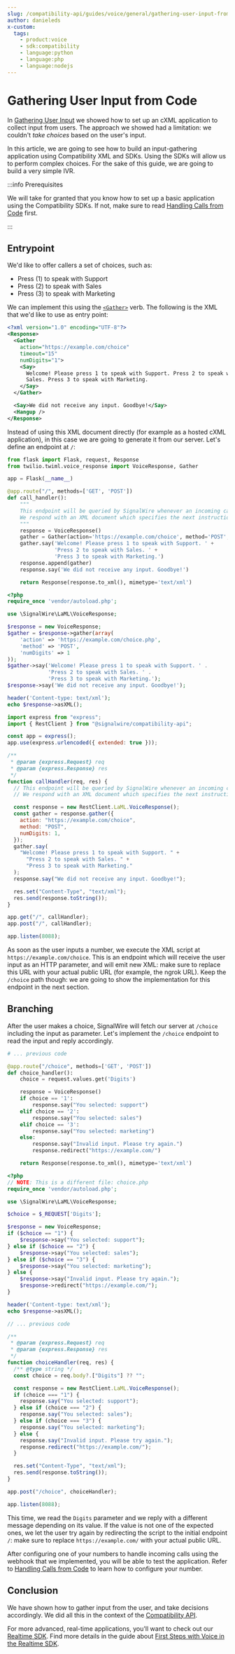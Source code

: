 ```yaml
---
slug: /compatibility-api/guides/voice/general/gathering-user-input-from-code
author: danieleds
x-custom:
  tags:
    - product:voice
    - sdk:compatibility
    - language:python
    - language:php
    - language:nodejs
---
```


# Gathering User Input from Code

In [Gathering User Input](/compatibility-api/guides/voice/general/gathering-user-input-from-code)
we showed how to set up an cXML application to collect input from users. The approach we
showed had a limitation: we couldn't _take choices_ based on the user's input.

In this article, we are going to see how to build an input-gathering application
using Compatibility XML and SDKs. Using the SDKs will allow us to perform
complex choices. For the sake of this guide, we are going to build a very simple IVR.

:::info Prerequisites

We will take for granted that you know how to set up a basic application using
the Compatibility SDKs. If not, make sure to read [Handling Calls from Code](./handling-calls-from-code/index.mdx) first.

:::

## Entrypoint

We'd like to offer callers a set of choices, such as:

- Press (1) to speak with Support
- Press (2) to speak with Sales
- Press (3) to speak with Marketing

We can implement this using the [`<Gather>`](/compatibility-api/cxml/voice/gather) verb. The following is the XML that we'd like to use as entry point:

```xml
<?xml version="1.0" encoding="UTF-8"?>
<Response>
  <Gather
    action="https://example.com/choice"
    timeout="15"
    numDigits="1">
    <Say>
      Welcome! Please press 1 to speak with Support. Press 2 to speak with
      Sales. Press 3 to speak with Marketing.
    </Say>
  </Gather>

  <Say>We did not receive any input. Goodbye!</Say>
  <Hangup />
</Response>
```

Instead of using this XML document directly (for example as a hosted cXML application),
in this case we are going to generate it from our server. Let's define an
endpoint at `/`:

<Tabs groupId="compatibility-api">

<TabItem value="python" label="Python">

```python title="main.py"
from flask import Flask, request, Response
from twilio.twiml.voice_response import VoiceResponse, Gather

app = Flask(__name__)

@app.route("/", methods=['GET', 'POST'])
def call_handler():
    """
    This endpoint will be queried by SignalWire whenever an incoming call is received.
    We respond with an XML document which specifies the next instructions.
    """
    response = VoiceResponse()
    gather = Gather(action='https://example.com/choice', method='POST', numDigits=1)
    gather.say('Welcome! Please press 1 to speak with Support. ' +
               'Press 2 to speak with Sales. ' +
               'Press 3 to speak with Marketing.')
    response.append(gather)
    response.say('We did not receive any input. Goodbye!')

    return Response(response.to_xml(), mimetype='text/xml')
```

</TabItem>

<TabItem value="php" label="PHP">

```php title="index.php"
<?php
require_once 'vendor/autoload.php';

use \SignalWire\LaML\VoiceResponse;

$response = new VoiceResponse;
$gather = $response->gather(array(
    'action' => 'https://example.com/choice.php',
    'method' => 'POST',
    'numDigits' => 1
));
$gather->say('Welcome! Please press 1 to speak with Support. ' .
             'Press 2 to speak with Sales. ' .
             'Press 3 to speak with Marketing.');
$response->say('We did not receive any input. Goodbye!');

header('Content-type: text/xml');
echo $response->asXML();
```

</TabItem>

<TabItem value="nodejs" label="Node.js">

```javascript title="index.js"
import express from "express";
import { RestClient } from "@signalwire/compatibility-api";

const app = express();
app.use(express.urlencoded({ extended: true }));

/**
 * @param {express.Request} req
 * @param {express.Response} res
 */
function callHandler(req, res) {
  // This endpoint will be queried by SignalWire whenever an incoming call is received.
  // We respond with an XML document which specifies the next instructions.

  const response = new RestClient.LaML.VoiceResponse();
  const gather = response.gather({
    action: "https://example.com/choice",
    method: "POST",
    numDigits: 1,
  });
  gather.say(
    "Welcome! Please press 1 to speak with Support. " +
      "Press 2 to speak with Sales. " +
      "Press 3 to speak with Marketing."
  );
  response.say("We did not receive any input. Goodbye!");

  res.set("Content-Type", "text/xml");
  res.send(response.toString());
}

app.get("/", callHandler);
app.post("/", callHandler);

app.listen(8088);

```

</TabItem>

</Tabs>

As soon as the user inputs a number, we execute the XML script at
`https://example.com/choice`. This is an endpoint which will receive the user
input as an HTTP parameter, and will emit new XML: make sure to replace this URL
with your actual public URL (for example, the ngrok URL). Keep the `/choice`
path though: we are going to show the implementation for this endpoint in the
next section.

## Branching

After the user makes a choice, SignalWire will fetch our server at `/choice`
including the input as parameter. Let's implement the `/choice` endpoint to read
the input and reply accordingly.

<Tabs groupId="compatibility-api">

<TabItem value="python" label="Python">

```python title="main.py"
# ... previous code

@app.route("/choice", methods=['GET', 'POST'])
def choice_handler():
    choice = request.values.get('Digits')

    response = VoiceResponse()
    if choice == '1':
        response.say("You selected: support")
    elif choice == '2':
        response.say("You selected: sales")
    elif choice == '3':
        response.say("You selected: marketing")
    else:
        response.say("Invalid input. Please try again.")
        response.redirect("https://example.com/")

    return Response(response.to_xml(), mimetype='text/xml')
```

</TabItem>

<TabItem value="php" label="PHP">

```php title="choice.php"
<?php
// NOTE: This is a different file: choice.php
require_once 'vendor/autoload.php';

use \SignalWire\LaML\VoiceResponse;

$choice = $_REQUEST['Digits'];

$response = new VoiceResponse;
if ($choice == "1") {
    $response->say("You selected: support");
} else if ($choice == "2") {
    $response->say("You selected: sales");
} else if ($choice == "3") {
    $response->say("You selected: marketing");
} else {
    $response->say("Invalid input. Please try again.");
    $response->redirect("https://example.com/");
}

header('Content-type: text/xml');
echo $response->asXML();
```

</TabItem>

<TabItem value="nodejs" label="Node.js">

```javascript title="index.js"
// ... previous code

/**
 * @param {express.Request} req
 * @param {express.Response} res
 */
function choiceHandler(req, res) {
  /** @type string */
  const choice = req.body?.["Digits"] ?? "";

  const response = new RestClient.LaML.VoiceResponse();
  if (choice === "1") {
    response.say("You selected: support");
  } else if (choice === "2") {
    response.say("You selected: sales");
  } else if (choice === "3") {
    response.say("You selected: marketing");
  } else {
    response.say("Invalid input. Please try again.");
    response.redirect("https://example.com/");
  }

  res.set("Content-Type", "text/xml");
  res.send(response.toString());
}

app.post("/choice", choiceHandler);

app.listen(8088);
```

</TabItem>

</Tabs>

This time, we read the `Digits` parameter and we reply with a different message
depending on its value. If the value is not one of the expected ones, we let the
user try again by redirecting the script to the initial endpoint `/`: make sure to
replace `https://example.com/` with your actual public URL.

After configuring one of your numbers to handle incoming calls using the webhook
that we implemented, you will be able to test the application. Refer to
[Handling Calls from Code](./handling-calls-from-code/index.mdx) to learn how to
configure your number.

## Conclusion

We have shown how to gather input from the user, and take decisions accordingly.
We did all this in the context of the [Compatibility API](pathname:///compatibility-api).

For more advanced, real-time applications, you'll want to check out
our [Realtime SDK](/sdks/reference/realtime-sdk/relay-v4). Find more details
in the guide about [First Steps with Voice in the Realtime SDK](/sdks/reference/realtime-sdk/guides/voice/first-steps-with-voice).
